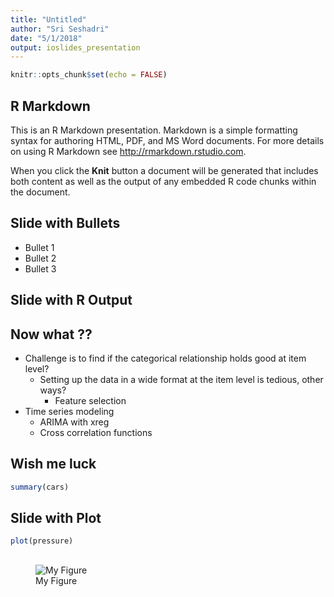 ```yaml
---
title: "Untitled"
author: "Sri Seshadri"
date: "5/1/2018"
output: ioslides_presentation
---
```


```r
knitr::opts_chunk$set(echo = FALSE)
```

## R Markdown

This is an R Markdown presentation. Markdown is a simple formatting syntax for authoring HTML, PDF, and MS Word documents. For more details on using R Markdown see <http://rmarkdown.rstudio.com>.

When you click the **Knit** button a document will be generated that includes both content as well as the output of any embedded R code chunks within the document.

## Slide with Bullets

- Bullet 1
- Bullet 2
- Bullet 3

## Slide with R Output

## Now what ??

- Challenge is to find if the categorical relationship holds good at item level?
    + Setting up the data in a wide format at the item level is tedious, other ways?
      + Feature selection
    
- Time series modeling
    + ARIMA with xreg
    + Cross correlation functions

## Wish me luck

```r
summary(cars)
```

## Slide with Plot

```r
plot(pressure)
```

## 

![My Figure](opticalfiber.png)


